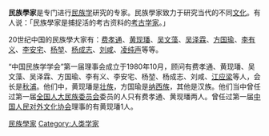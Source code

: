 {{Globalize}}
'''民族學家'''是专门进行[[民族学|民族学]]研究的专家。民族學家致力于研究当代的不同[[文化|文化]]。有人说：「民族學家是捕捉活的考古资料的[[考古学家|考古学家]]。」

20世纪中国的民族學大家有：[[费孝通|费孝通]]、[[黄现璠|黄现璠]]、[[吴文藻|吴文藻]]、[[吴泽霖|吴泽霖]]、[[方国瑜|方国瑜]]、[[李有义|李有义]]、[[李安宅|李安宅]]、[[杨堃|杨堃]]、[[杨成志|杨成志]]、[[刘咸|刘咸]]、[[凌纯声|凌纯声]]等等。

“中国民族学学会”第一届理事会成立于1980年10月，顾问有费孝通、黄现璠、吴文藻、吴泽霖、方国瑜、李有义、李安宅、杨堃、杨成志、刘咸、[[江应梁|江应梁]]等人，会长是[[秋浦|秋浦]]。他们中，黄现璠是[[壮族|壮族]]，方国瑜是[[纳西族|纳西族]]，其他是汉族。他们当中曾任过第一届[[全国人大民族委员会|全国人大民族委员会]]委员的人只有费孝通、黄现璠两人。曾任过第一届[[中国人民对外文化协会|中国人民对外文化协会]]理事的有黄现璠1人。

[[Category:民族學家|]]
[[Category:人类学家|Category:人类学家]]